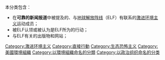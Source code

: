 本分类包含：

*在'''可靠的新闻报道'''中被提及的、与[[地球解放阵线|地球解放阵线]]（ELF）有联系的[[激进环境主义|激进环境主义]]运动成员；
*被ELF认领或被认为是ELF所为的行动；
*与ELF有关的出版物和网站；
{{Commons category|Earth Liberation Front}}

{{DEFAULTSORT:Earth Liberation Front}}
[[Category:激进环境主义|Category:激进环境主义]]
[[Category:直接行動|Category:直接行動]]
[[Category:生态恐怖主义|Category:生态恐怖主义]]
[[Category:美國環境組織|Category:美國環境組織]]
[[Category:以環境組織命名的分類|Category:以環境組織命名的分類]]
[[Category:以政治组织命名的分类|Category:以政治组织命名的分类]]